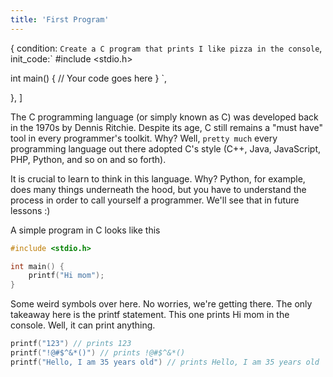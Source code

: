 ```yaml
---
title: 'First Program'
---
```


  {
    condition: `Create a C program that prints I like pizza in the console`,
    init_code:`
#include <stdio.h>

int main() {
    // Your code goes here
}
`,

},
]

The C programming language (or simply known as C) was developed back in
the 1970s by Dennis Ritchie. Despite its age, C still remains a "must
have" tool in every programmer's toolkit. Why? Well, `pretty much` every
programming language out there adopted C's style (C++, Java, JavaScript,
PHP, Python, and so on and so forth).

It is crucial to learn to think in this language. Why? Python, for example, does many things
underneath the hood, but you have to understand the process in order to call yourself a
programmer. We'll see that in future lessons :)

A simple program in C looks like this

```c
#include <stdio.h>

int main() {
    printf("Hi mom");
}
```

Some weird symbols over here. No worries, we're getting there. The only takeaway here is the
printf statement. This one prints Hi mom in the console. Well, it can print anything.

```c
printf("123") // prints 123
printf("!@#$^&*()") // prints !@#$^&*()
printf("Hello, I am 35 years old") // prints Hello, I am 35 years old
```

